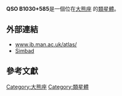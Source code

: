 {{Galaxy
  | name = [[QSO|QSO]] B1030+585
  | image =
  | epoch = [[J2000|J2000]]
  | ra = {{RA|10|33|33.90}}<ref name="ned">{{cite web
  | title=NASA/IPAC Extragalactic Database
  | work=Results for QSO B1030+585
  | url=http://nedwww.ipac.caltech.edu/
  | accessdate=2006-10-26
  | archive-date=2011-05-14
  | archive-url=https://web.archive.org/web/20110514100451/http://nedwww.ipac.caltech.edu/
  | dead-url=no
  }}</ref>
  | dec = {{DEC|+58|14|36.0}}<ref name="ned" />
  | constellation name = [[大熊座|大熊座]]
  | z = 0.43 ± 0.0 [[kilometer|km]]/[[second|s]]<ref name="ned" />
  | type = <ref name="ned" />
  | dist_ly = 1582.85448 [[ly|ly]] (234.7 [[kpc|kpc]]) 
  | appmag_v = 19
  | size_v = 
  | notes = First quasar discovered
  | names = [[DA|DA]] 287 , [[LEDA|LEDA]] 2821461 , [[3C星表|3C]] 244.1 , [[4C|4C]] 58.21 
}}


'''QSO B1030+585 '''是一個位在[[大熊座|大熊座]] 的[[類星體|類星體]]。
== 外部連結 ==
* [http://www.jb.man.ac.uk/atlas/object/3C244P1.html www.jb.man.ac.uk/atlas/]{{Wayback|url=http://www.jb.man.ac.uk/atlas/object/3C244P1.html |date=20080508233035 }}
* [http://simbad.u-strasbg.fr/simbad/sim-id?protocol=html&Ident=QSO+B1030%2B585&NbIdent=1&Radius=2&Radius.unit=arcmin&submit=submit+id Simbad]
== 參考文獻 ==

{{reflist}}

{{類星體小作品}}

[[Category:大熊座|Category:大熊座]]
[[Category:類星體|Category:類星體]]
